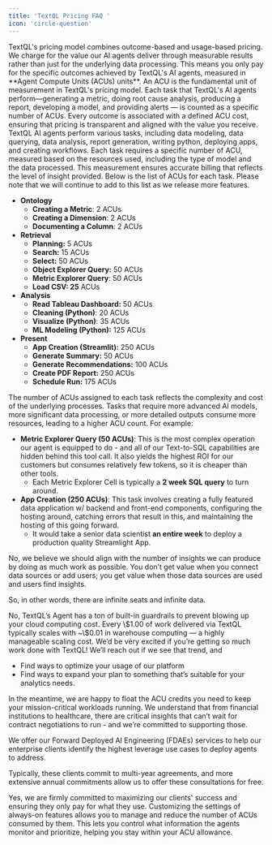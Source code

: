```yaml
---
title: 'TextQL Pricing FAQ '
icon: 'circle-question'
---
```


<Accordion title="What is the TextQL pricing model?">
TextQL's pricing model combines outcome-based and usage-based pricing. We charge for the value our AI agents deliver through measurable results rather than just for the underlying data processing. This means you only pay for the specific outcomes achieved by TextQL's AI agents, measured in **Agent Compute Units (ACUs) units**.
</Accordion>

<Accordion title="What is an Agent Compute Unit?">
An ACU is the fundamental unit of measurement in TextQL's pricing model. Each task that TextQL's AI agents perform—generating a metric, doing root cause analysis, producing a report, developing a model, and providing alerts — is counted as a specific number of ACUs. Every outcome is associated with a defined ACU cost, ensuring that pricing is transparent and aligned with the value you receive.
</Accordion>

<Accordion title="What tasks do TextQL AI agents perform, and how are they metered?">
TextQL AI agents perform various tasks, including data modeling, data querying, data analysis, report generation, writing python, deploying apps, and creating workflows. Each task requires a specific number of ACU, measured based on the resources used, including the type of model and the data processed. This measurement ensures accurate billing that reflects the level of insight provided.
</Accordion>

<Accordion title="How many ACUs does each cell cost?">
Below is the list of ACUs for each task. Please note that we will continue to add to this list as we release more features.  

- **Ontology**
    - **Creating a Metric**: 2 ACUs
    - **Creating a Dimension**: 2 ACUs
    - **Documenting a Column**: 2 ACUs
- **Retrieval**
    - **Planning:** 5 ACUs
    - **Search:** 15 ACUs
    - **Select:** 50 ACUs
    - **Object Explorer Query:** 50 ACUs
    - **Metric Explorer Query**: 50 ACUs
    - **Load CSV: 25** ACUs
- **Analysis**
    - **Read Tableau Dashboard:** 50 ACUs
    - **Cleaning (Python)**: 20 ACUs
    - **Visualize (Python)**: 35 ACUs
    - **ML Modeling (Python):** 125 ACUs
- **Present**
    - **App Creation (Streamlit):** 250 ACUs
    - **Generate Summary:** 50 ACUs
    - **Generate Recommendations:** 100 ACUs
    - **Create PDF Report:** 250 ACUs
    - **Schedule Run:** 175 ACUs
</Accordion>


<Accordion title="Why do some tasks require more ACUs than others?">
The number of ACUs assigned to each task reflects the complexity and cost of the underlying processes. Tasks that require more advanced AI models, more significant data processing, or more detailed outputs consume more resources, leading to a higher ACU count. For example:

- **Metric Explorer Query (50 ACUs)**: This is the most complex operation our agent is equipped to do - and all of our Text-to-SQL capabilities are hidden behind this tool call. It also yields the highest ROI for our customers but consumes relatively few tokens, so it is cheaper than other tools.
    - Each Metric Explorer Cell is typically a **2 week SQL query** to turn around.
- **App Creation (250 ACUs)**: This task involves creating a fully featured data application w/ backend and front-end components, configuring the hosting around, catching errors that result in this, and maintaining the hosting of this going forward.
    - It would take a senior data scientist **an entire week** to deploy a production quality Streamlight App.
</Accordion>


<Accordion title="Do we have any limit on the number of seats or data sources we can connect?">
No, we believe we should align with the number of insights we can produce by doing as much work as possible. You don’t get value when you connect data sources or add users; you get value when those data sources are used and users find insights. 
    
So, in other words, there are infinite seats and infinite data.
</Accordion>


<Accordion title="Will this massively drive up our data warehouse computing costs?">
No, TextQL’s Agent has a ton of built-in guardrails to prevent blowing up your cloud computing cost. Every \$1.00 of work delivered via TextQL typically scales with ~\$0.01 in warehouse computing — a highly manageable scaling cost. 
</Accordion>

<Accordion title="What happens if I run out of ACUs before my period ends?">
We’d be very excited if you’re getting so much work done with TextQL! We’ll reach out if we see that trend, and 
    
- Find ways to optimize your usage of our platform
- Find ways to expand your plan to something that’s suitable for your analytics needs.

In the meantime, we are happy to float the ACU credits you need to keep your mission-critical workloads running. We understand that from financial institutions to healthcare, there are critical insights that can’t wait for contract negotiations to run - and we’re committed to supporting those. 
</Accordion>


<Accordion title="Do you have software implementation fees?">
We offer our Forward Deployed AI Engineering (FDAEs) services to help our enterprise clients identify the highest leverage use cases to deploy agents to address. 
    
Typically, these clients commit to multi-year agreements, and more extensive annual commitments allow us to offer these consultations for free. 
</Accordion>

<Accordion title="Will my unused ACUs roll over next year?">
Yes, we are firmly committed to maximizing our clients' success and ensuring they only pay for what they use.
</Accordion>


<Accordion title="Can I control how many ACUs are used by always-on features like Insights?">
Customizing the settings of always-on features allows you to manage and reduce the number of ACUs consumed by them. This lets you control what information the agents monitor and prioritize, helping you stay within your ACU allowance.
</Accordion>
